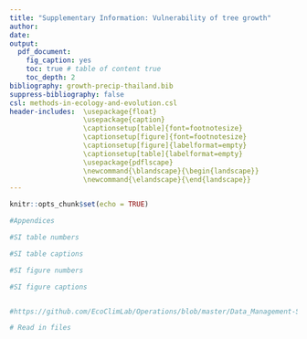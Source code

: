 ```yaml
---
title: "Supplementary Information: Vulnerability of tree growth"
author: 
date: 
output: 
  pdf_document:
    fig_caption: yes
    toc: true # table of content true
    toc_depth: 2  
bibliography: growth-precip-thailand.bib
suppress-bibliography: false
csl: methods-in-ecology-and-evolution.csl
header-includes:  \usepackage{float}
                  \usepackage{caption}
                  \captionsetup[table]{font=footnotesize}
                  \captionsetup[figure]{font=footnotesize}
                  \captionsetup[figure]{labelformat=empty}
                  \captionsetup[table]{labelformat=empty}
                  \usepackage{pdflscape}
                  \newcommand{\blandscape}{\begin{landscape}}
                  \newcommand{\elandscape}{\end{landscape}}
---
```


```r
knitr::opts_chunk$set(echo = TRUE)

#Appendices

#SI table numbers

#SI table captions

#SI figure numbers

#SI figure captions


#https://github.com/EcoClimLab/Operations/blob/master/Data_Management-Scientific_Workflow/manuscript_prep_with_Rmd.md
```

```r
# Read in files

```
\newpage


